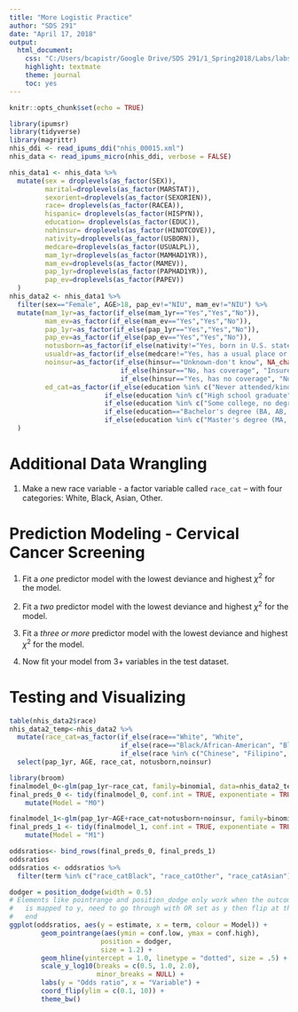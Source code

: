 ```yaml
---
title: "More Logistic Practice"
author: "SDS 291"
date: "April 17, 2018"
output:
  html_document:
    css: "C:/Users/bcapistr/Google Drive/SDS 291/1_Spring2018/Labs/labs.css"
    highlight: textmate
    theme: journal
    toc: yes
---
```


```r
knitr::opts_chunk$set(echo = TRUE)
```


```r
library(ipumsr)
library(tidyverse)
library(magrittr)
nhis_ddi <- read_ipums_ddi("nhis_00015.xml")
nhis_data <- read_ipums_micro(nhis_ddi, verbose = FALSE)

nhis_data1 <- nhis_data %>%
  mutate(sex = droplevels(as_factor(SEX)),
         marital=droplevels(as_factor(MARSTAT)),
         sexorient=droplevels(as_factor(SEXORIEN)),
         race= droplevels(as_factor(RACEA)),
         hispanic= droplevels(as_factor(HISPYN)),
         education= droplevels(as_factor(EDUC)),
         nohinsur= droplevels(as_factor(HINOTCOVE)),
         nativity=droplevels(as_factor(USBORN)),
         medcare=droplevels(as_factor(USUALPL)),
         mam_1yr=droplevels(as_factor(MAMHAD1YR)),
         mam_ev=droplevels(as_factor(MAMEV)),
         pap_1yr=droplevels(as_factor(PAPHAD1YR)),
         pap_ev=droplevels(as_factor(PAPEV))
  )
nhis_data2 <- nhis_data1 %>%
  filter(sex=="Female", AGE>18, pap_ev!="NIU", mam_ev!="NIU") %>%
  mutate(mam_1yr=as_factor(if_else(mam_1yr=="Yes","Yes","No")),
         mam_ev=as_factor(if_else(mam_ev=="Yes","Yes","No")),
         pap_1yr=as_factor(if_else(pap_1yr=="Yes","Yes","No")),
         pap_ev=as_factor(if_else(pap_ev=="Yes","Yes","No")),
         notusborn=as_factor(if_else(nativity!="Yes, born in U.S. state or DC","Yes","No")),
         usualdr=as_factor(if_else(medcare!="Yes, has a usual place or Yes","Yes","No")),
         noinsur=as_factor(if_else(hinsur=="Unknown-don't know", NA_character_,
                            if_else(hinsur=="No, has coverage", "Insured",
                            if_else(hinsur=="Yes, has no coverage", "No Insurance", "NA")))),
         ed_cat=as_factor(if_else(education %in% c("Never attended/kindergarten only","Grade 1", "Grade 2", "Grade 3", "Grade 4", "Grade 5", "Grade 6", " Grade 7", " Grade 8", " Grade 9", " Grade 10", " Grade 11", "12th grade, no diploma"), "<HS",
                        if_else(education %in% c("High school graduate","GED or equivalent"), "HS",
                        if_else(education %in% c("Some college, no degree","AA degree: technical/vocational/occupational", "AA degree: academic program"), "Some College",
                        if_else(education=="Bachelor's degree (BA, AB, BS, BBA)", "College",
                        if_else(education %in% c("Master's degree (MA, MS, Meng, Med, MBA)", "Professional degree (MD, DDS, DVM, JD)", "Doctoral degree (PhD, EdD)"), "Graduate School", NA_character_)))))) 
  )


```

# Additional Data Wrangling
1. Make a new race variable - a factor variable called `race_cat` -- with four categories: White, Black, Asian, Other.

# Prediction Modeling - Cervical Cancer Screening

1. Fit a *one* predictor model with the lowest deviance and highest $\chi^2$ for the model.

1. Fit a *two* predictor model with the lowest deviance and highest $\chi^2$ for the model.

1. Fit a *three or more* predictor model with the lowest deviance and highest $\chi^2$ for the model.

1. Now fit your model from 3+ variables in the test dataset.

# Testing and Visualizing

```r
table(nhis_data2$race)
nhis_data2_temp<-nhis_data2 %>%
  mutate(race_cat=as_factor(if_else(race=="White", "White",
                            if_else(race=="Black/African-American", "Black",
                            if_else(race %in% c("Chinese", "Filipino", "Filipino", "Other Asian (1999 forward)"), "Asian", "Other"))))) %>%
  select(pap_1yr, AGE, race_cat, notusborn,noinsur)

library(broom)
finalmodel_0<-glm(pap_1yr~race_cat, family=binomial, data=nhis_data2_temp)
final_preds_0 <- tidy(finalmodel_0, conf.int = TRUE, exponentiate = TRUE) %>%
    mutate(Model = "M0")

finalmodel_1<-glm(pap_1yr~AGE+race_cat+notusborn+noinsur, family=binomial, data=nhis_data2_temp)
final_preds_1 <- tidy(finalmodel_1, conf.int = TRUE, exponentiate = TRUE) %>%
    mutate(Model = "M1")

oddsratios<- bind_rows(final_preds_0, final_preds_1)
oddsratios
oddsratios <- oddsratios %>%
  filter(term %in% c("race_catBlack", "race_catOther", "race_catAsian"))

dodger = position_dodge(width = 0.5)
# Elements like pointrange and position_dodge only work when the outcome
#   is mapped to y, need to go through with OR set as y then flip at the
#   end
ggplot(oddsratios, aes(y = estimate, x = term, colour = Model)) +
        geom_pointrange(aes(ymin = conf.low, ymax = conf.high),
                       position = dodger,
                       size = 1.2) +
        geom_hline(yintercept = 1.0, linetype = "dotted", size = .5) +
        scale_y_log10(breaks = c(0.5, 1.0, 2.0),
                      minor_breaks = NULL) +
        labs(y = "Odds ratio", x = "Variable") +
        coord_flip(ylim = c(0.1, 10)) +
        theme_bw()

```
